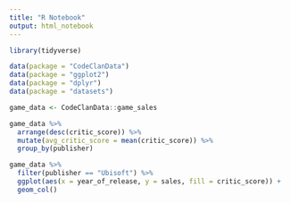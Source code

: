 ```yaml
---
title: "R Notebook"
output: html_notebook
---
```


```r
library(tidyverse)

data(package = "CodeClanData") 
data(package = "ggplot2")
data(package = "dplyr")
data(package = "datasets")
```

```r
game_data <- CodeClanData::game_sales
```

```r
game_data %>% 
  arrange(desc(critic_score)) %>% 
  mutate(avg_critic_score = mean(critic_score)) %>% 
  group_by(publisher)


```
```r
game_data %>% 
  filter(publisher == "Ubisoft") %>% 
  ggplot(aes(x = year_of_release, y = sales, fill = critic_score)) + 
  geom_col()
  
  
  
```

